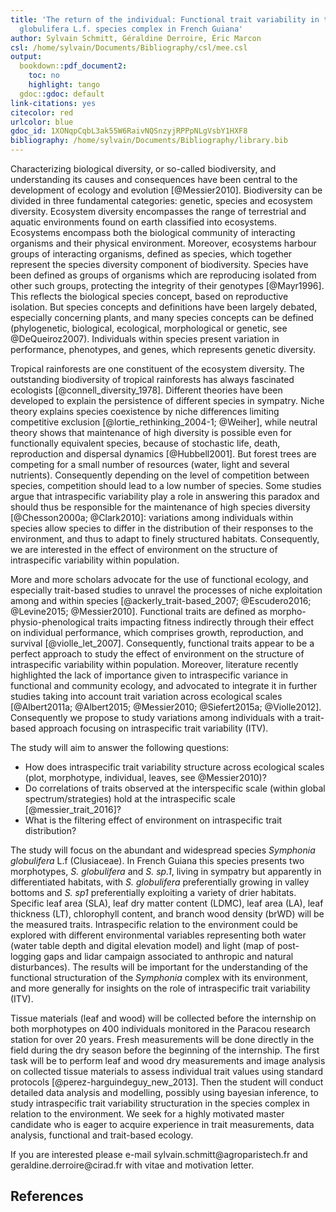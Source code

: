 ```yaml
---
title: 'The return of the individual: Functional trait variability in the Symphonia
  globulifera L.f. species complex in French Guiana'
author: Sylvain Schmitt, Géraldine Derroire, Éric Marcon
csl: /home/sylvain/Documents/Bibliography/csl/mee.csl
output:
  bookdown::pdf_document2:
    toc: no
    highlight: tango
  gdoc::gdoc: default
link-citations: yes
citecolor: red
urlcolor: blue
gdoc_id: 1XONqpCqbL3ak55W6RaivNQSnzyjRPPpNLgVsbY1HXF8
bibliography: /home/sylvain/Documents/Bibliography/library.bib
---
```

 
Characterizing biological diversity, or so-called biodiversity, and understanding its causes and consequences have been central to the development of ecology and evolution [@Messier2010]. Biodiversity can be divided in three fundamental categories: genetic, species and ecosystem diversity. Ecosystem diversity encompasses the range of terrestrial and aquatic environments found on earth classified into ecosystems. Ecosystems encompass both the biological community of interacting organisms and their physical environment. Moreover, ecosystems harbour groups of interacting organisms, defined as species, which together represent the species diversity component of biodiversity. Species have been defined as groups of organisms which are reproducing isolated from other such groups, protecting the integrity of their genotypes [@Mayr1996]. This reflects the biological species concept, based on reproductive isolation. But species concepts and definitions have been largely debated, especially concerning plants, and many species concepts can be defined (phylogenetic, biological, ecological, morphological or genetic, see @DeQueiroz2007). Individuals within species present variation in performance, phenotypes, and genes, which represents genetic diversity. 

Tropical rainforests are one constituent of the ecosystem diversity. The outstanding biodiversity of tropical rainforests has always fascinated ecologists [@connell_diversity_1978]. Different theories have been developed to explain the persistence of different species in sympatry. Niche theory explains species coexistence by niche differences limiting competitive exclusion [@lortie_rethinking_2004-1; @Weiher], while neutral theory shows that maintenance of high diversity is possible even for functionally equivalent species, because of stochastic life, death, reproduction and dispersal dynamics [@Hubbell2001]. But forest trees are competing for a small number of resources (water, light and several nutrients). Consequently depending on the level of competition between species, competition should lead to a low number of species. Some studies argue that intraspecific variability play a role in answering this paradox and should thus be responsible for the maintenance of high species diversity [@Chesson2000a; @Clark2010]: variations among individuals within species allow species to differ in the distribution of their responses to the environment, and thus to adapt to finely structured habitats. Consequently, we are interested in the effect of environment on the structure of intraspecific variability within population.

More and more scholars advocate for the use of functional ecology, and especially trait-based studies to unravel the processes of niche exploitation among and within species [@ackerly_trait-based_2007; @Escudero2016; @Levine2015; @Messier2010]. Functional traits are defined as morpho-physio-phenological traits impacting fitness indirectly through their effect on individual performance, which comprises growth, reproduction, and survival [@violle_let_2007]. Consequently, functional traits appear to be a perfect approach to study the effect of environment on the structure of intraspecific variability within population. Moreover, literature recently highlighted the lack of importance given to intraspecific variance in functional and community ecology, and advocated to integrate it in further studies taking into account trait variation across ecological scales [@Albert2011a; @Albert2015; @Messier2010; @Siefert2015a; @Violle2012]. Consequently we propose to study variations among individuals with a trait-based approach focusing on intraspecific trait variability (ITV).

The study will aim to answer the following questions:

* How does intraspecific trait variability structure across ecological scales (plot, morphotype, individual, leaves, see @Messier2010)?
* Do correlations of traits observed at the interspecific scale (within global spectrum/strategies) hold at the intraspecific scale [@messier_trait_2016]?
* What is the filtering effect of environment on intraspecific trait distribution? 

The study will focus on the abundant and widespread species *Symphonia globulifera* L.f (Clusiaceae). In French Guiana this species presents two morphotypes, *S. globulifera* and *S. sp.1*, living in sympatry but apparently in differentiated habitats, with *S. globulifera* preferentially growing in valley bottoms and *S. sp1* preferentially exploiting a variety of drier habitats. Specific leaf area (SLA), leaf dry matter content (LDMC), leaf area (LA), leaf thickness (LT), chlorophyll content, and branch wood density (brWD) will be the measured traits. Intraspecific relation to the environment could be explored with different environmental variables representing both water (water table depth and digital elevation model) and light (map of post-logging gaps and lidar campaign associated to anthropic and natural disturbances). The results will be important for the understanding of the functional structuration of the *Symphonia* complex with its environment, and more generally for insights on the role of intraspecific trait variability (ITV). 

Tissue materials (leaf and wood) will be collected before the internship on both morphotypes on 400 individuals monitored in the Paracou research station for over 20 years. Fresh measurements will be done directly in the field during the dry season before the beginning of the internship. The first task will be to perform leaf and wood dry measurements and image analysis on collected tissue materials to assess individual trait values using standard protocols [@perez-harguindeguy_new_2013]. Then the student will conduct detailed data analysis and modelling, possibly using bayesian inference, to study intraspecific trait variability structuration in the species complex in relation to the environment. We seek for a highly motivated master candidate who is eager to acquire experience in trait measurements, data analysis, functional and trait-based ecology.

If you are interested please e-mail sylvain.schmitt@agroparistech.fr and geraldine.derroire@cirad.fr with vitae and motivation letter.

## References